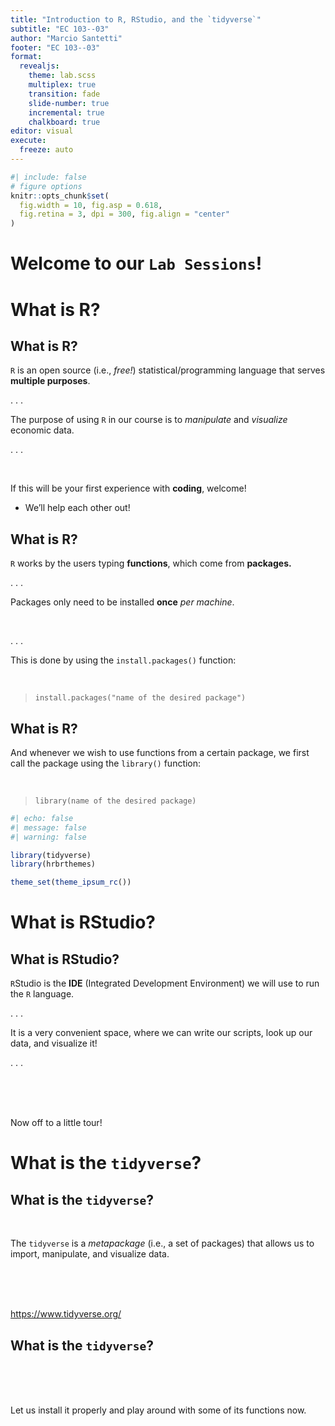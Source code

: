```yaml
---
title: "Introduction to R, RStudio, and the `tidyverse`"
subtitle: "EC 103--03"
author: "Marcio Santetti"
footer: "EC 103--03"
format: 
  revealjs:
    theme: lab.scss
    multiplex: true
    transition: fade
    slide-number: true
    incremental: true 
    chalkboard: true
editor: visual
execute:
  freeze: auto
---
```


```r
#| include: false
# figure options
knitr::opts_chunk$set(
  fig.width = 10, fig.asp = 0.618,
  fig.retina = 3, dpi = 300, fig.align = "center"
)
```

# Welcome to our `Lab Sessions`!

# **What is R?**

## What is R?

`R` is an open source (i.e., *free!*) statistical/programming language that serves **multiple purposes**.

. . .

The purpose of using `R` in our course is to *manipulate* and *visualize* economic data.

. . .

<br>

If this will be your first experience with **coding**, welcome!

-   We'll help each other out!

## What is R?

`R` works by the users typing **functions**, which come from **packages.**

. . .

Packages only need to be installed **once** *per machine*.

<br>

. . .

This is done by using the `install.packages()` function:

<br>

::: small
> `install.packages("name of the desired package")`
:::

## What is R?

And whenever we wish to use functions from a certain package, we first call the package using the `library()` function:

<br>

::: small
> `library(name of the desired package)`
:::

```r
#| echo: false
#| message: false
#| warning: false

library(tidyverse)
library(hrbrthemes)

theme_set(theme_ipsum_rc())
```

# What is RStudio?

## What is RStudio?

`R`Studio is the **IDE** (Integrated Development Environment) we will use to run the `R` language.

. . .

It is a very convenient space, where we can write our scripts, look up our data, and visualize it!

. . .

<br><br><br>

Now off to a little tour!

# What is the `tidyverse`?

## What is the `tidyverse`?

<br>

The `tidyverse` is a *metapackage* (i.e., a set of packages) that allows us to import, manipulate, and visualize data.

<br><br><br>

<https://www.tidyverse.org/>

## What is the `tidyverse`?

<br><br><br>

Let us install it properly and play around with some of its functions now.
